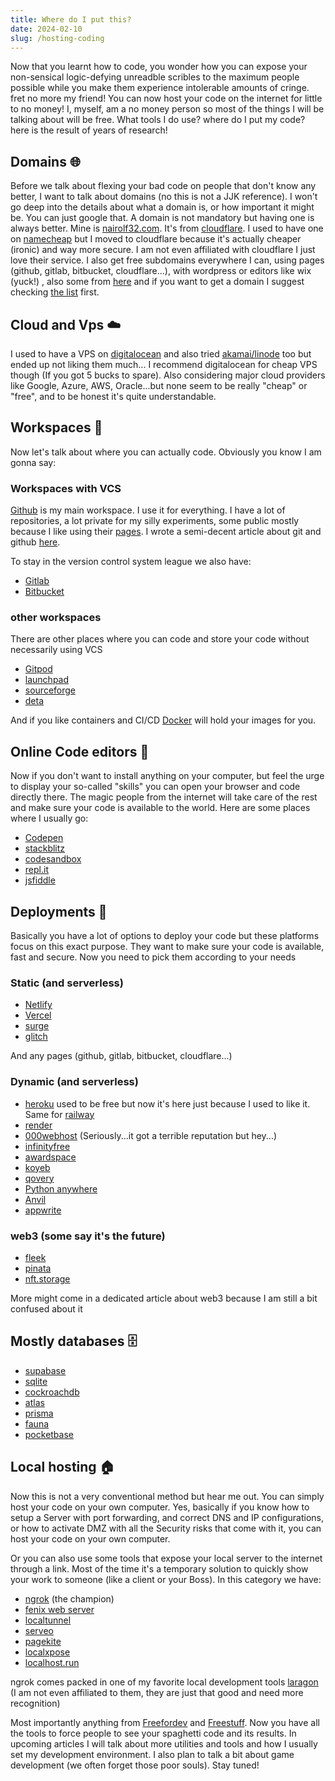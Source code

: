 ```yaml
---
title: Where do I put this?
date: 2024-02-10
slug: /hosting-coding
---
```


Now that you learnt how to code, you wonder how you can expose your non-sensical logic-defying
unreadble scribles to the maximum people possible while you make them experience intolerable
amounts of cringe. fret no more my friend! You can now host your code on the internet for little to no
money! I, myself, am a no money person so most of the things I will be talking about will be free.
What tools I do use? where do I put my code? here is the result of years of research!

## Domains 🌐

Before we talk about flexing your bad code on people that don't know any better, I want to talk about
domains (no this is not a JJK reference). I won't go deep into the details about what a domain is, or
how important it might be. You can just google that. A domain is not mandatory but having one is always
better. Mine is [nairolf32.com](https://nairolf32.com). It's from [cloudflare](https://dash.cloudflare.com).
I used to have one on  [namecheap](https://namecheap.com/) but I moved to cloudflare because it's actually
cheaper (ironic) and way more secure. I am not even affiliated with cloudflare I just love their service.
I also get free subdomains everywhere I can, using pages (github, gitlab, bitbucket, cloudflare…),
with wordpress or editors like wix (yuck!) ,
also some from [here](http://freedns.afraid.org/domain/)
and if you want to get a domain I suggest checking [the list](https://tld-list.com/) first.

## Cloud and Vps ☁️

I used to have a VPS on [digitalocean](https://cloud.digitalocean.com/) and also tried
[akamai/linode](https://cloud.linode.com/) too but ended up not liking them much...
I recommend digitalocean for cheap VPS though (If you got 5 bucks to spare).
Also considering major cloud providers like Google, Azure, AWS, Oracle...but none seem to be really
"cheap" or "free", and to be honest it's quite understandable.

## Workspaces 📁

Now let's talk about where you can actually code. Obviously you know I am gonna say:

### Workspaces with VCS

[Github](https://github.com/) is my main workspace. I use it for everything.
I have a lot of repositories, a lot private for my silly experiments, some public mostly because
I like using their [pages](https://pages.github.com/). I wrote a semi-decent article about git and github
[here](/posts/git-gud/).

To stay in the version control system league we also have:

- [Gitlab](https://gitlab.com/nair0lf32/)
- [Bitbucket](https://bitbucket.org/nair0lf32/)


### other workspaces

There are other places where you can code and store your code without necessarily using VCS

- [Gitpod](https://gitpod.io/workspaces)
- [launchpad](https://launchpad.net/~nairolf32)
- [sourceforge](https://sourceforge.net/u/nair0lf32/profile)
- [deta](https://deta.space/?horizon=uXEVDV7tGg)

And if you like containers and CI/CD [Docker](https://hub.docker.com/repositories) will hold
your images for you.

## Online Code editors 📝

Now if you don't want to install anything on your computer, but feel the urge to display your
so-called "skills" you can open your browser and code directly there. The magic people from the internet
will take care of the  rest and make sure your code is available to the world. Here are some places
where I usually go:

- [Codepen](https://codepen.io/nair0lf32)
- [stackblitz](https://stackblitz.com/@nair0lf32)
- [codesandbox](https://codesandbox.io/u/nairolf32)
- [repl.it](https://replit.com/@nair0lf32)
- [jsfiddle](https://jsfiddle.net/user/fiddles/all/)

## Deployments 🚀

Basically you have a lot of options to deploy your code but these platforms focus on this exact purpose.
They want to make sure your code is available, fast and secure.
Now you need to pick them according to your needs

### Static (and serverless)

- [Netlify](https://netlify.com)
- [Vercel](https://vercel.com)
- [surge](https://surge.sh)
- [glitch](https://glitch.com/@nairolf32)

And any pages (github, gitlab, bitbucket, cloudflare...)

### Dynamic (and serverless)

- [heroku](https://dashboard.heroku.com/) used to be free but now it's here just
    because I used to like it. Same for [railway](https://railway.app/)
- [render](https://render.com)
- [000webhost](https://fr.000webhost.com/) (Seriously...it got a terrible reputation but hey...)
- [infinityfree](https://infinityfree.com)
- [awardspace](https://awardspace.net)
- [koyeb](https://app.koyeb.com)
- [qovery](https://qovery.com)
- [Python anywhere](https://www.pythonanywhere.com/user/nairolf32/)
- [Anvil](https://anvil.works/)
- [appwrite](https://cloud.appwrite.io/)


### web3 (some say it's the future)

- [fleek](https://fleek.xyz/)
- [pinata](https://pinata.cloud/)
- [nft.storage](https://nft.storage/)

More might come in a dedicated article about web3 because I am still a bit confused about it

## Mostly databases 🗄️

- [supabase](https://supabase.com/dashboard/projects)
- [sqlite](https://www.sqlite.org/index.html)
- [cockroachdb](https://cockroachlabs.cloud/)
- [atlas](https://cloud.mongodb.com/)
- [prisma](https://console.prisma.io/)
- [fauna](https://dashboard.fauna.com/)
- [pocketbase](https://pocketbase.io/)

## Local hosting 🏠

Now this is not a very conventional method but hear me out. You can simply host your code on your own computer.
Yes, basically if you know how to setup a Server with port forwarding, and correct DNS and IP configurations,
or how to activate DMZ with all the Security risks that come with it, you can host your code on your own computer.

Or you can also use some tools that expose your local server to the internet through a link. Most of the
time it's a temporary solution to quickly show your work to someone (like a client or your Boss). In this category
we have:
- [ngrok](https://ngrok.com/) (the champion)
- [fenix web server](https://preview.fenixwebserver.com/)
- [localtunnel](https://localtunnel.github.io/www/)
- [serveo](https://serveo.net/)
- [pagekite](https://pagekite.net/)
- [localxpose](https://localxpose.io/)
- [localhost.run](https://localhost.run/)

ngrok comes packed in one of my favorite local development tools [laragon](https://laragon.org/)
(I am not even affiliated to them, they are just that good and need more recognition)

Most importantly anything from [Freefordev](https://free-for.dev/#/?id=paas) and [Freestuff](https://freestuff.dev/).
Now you have all the tools to force people to see your spaghetti code and its results. In upcoming
articles I will talk about more utilities and tools and how I usually set my development environment.
I also plan to talk a bit about game development (we often forget those poor souls). Stay tuned!
